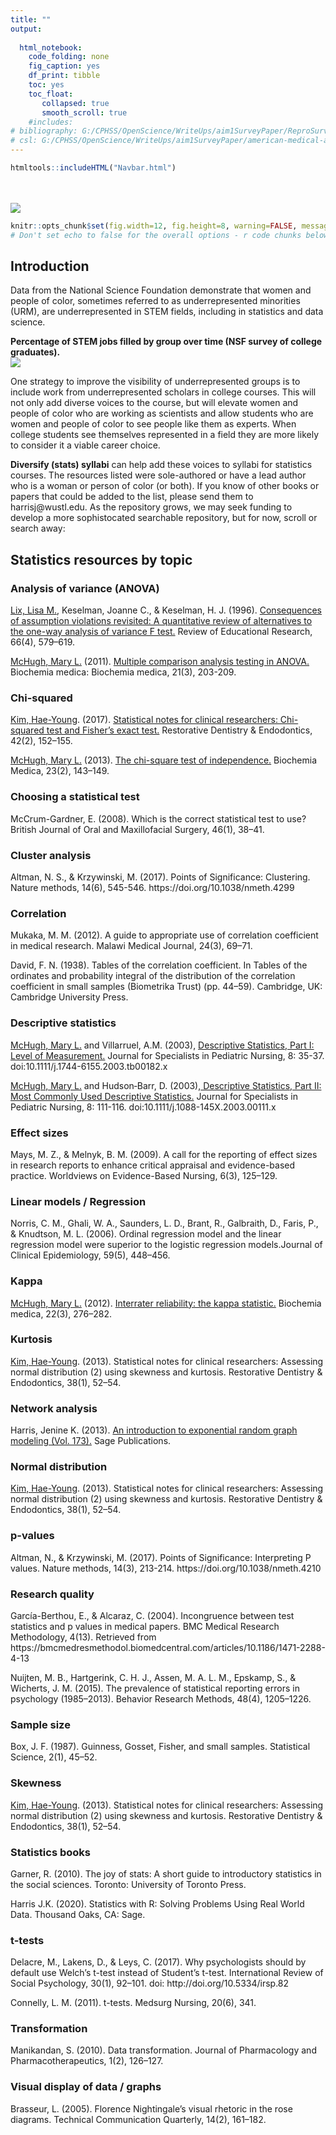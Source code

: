 ---
title: ""
output:
   
  html_notebook: 
    code_folding: none
    fig_caption: yes
    df_print: tibble
    toc: yes
    toc_float: 
       collapsed: true
       smooth_scroll: true
    #includes:
# bibliography: G:/CPHSS/OpenScience/WriteUps/aim1SurveyPaper/ReproSurveyPaper_02122018.bibtex
# csl: G:/CPHSS/OpenScience/WriteUps/aim1SurveyPaper/american-medical-association-no-url.CSL
---
<!-- <head{#top}> -->

<!-- <script src = "Main.js"></script> -->
<!-- <link rel="stylesheet" type="text/css" href="MainStyle.css"> -->
```{r, echo=FALSE, eval=FALSE}
htmltools::includeHTML("Navbar.html")
```
<BR><BR><img class="logo" src = "logo-header.gif">
   
<!-- </head> -->

```{r setupOpts, echo=FALSE}
knitr::opts_chunk$set(fig.width=12, fig.height=8, warning=FALSE, message=FALSE)
# Don't set echo to false for the overall options - r code chunks below need to appear
```

## Introduction

Data from the National Science Foundation demonstrate that women and people of color, sometimes referred to as underrepresented minorities (URM), are underrepresented in STEM fields, including in statistics and data science. 

**Percentage of STEM jobs filled by group over time (NSF survey of college graduates).**<br>
<img src = "intersection-fig3.jpeg">

One strategy to improve the visibility of underrepresented groups is to include work from underrepresented scholars in college courses. This will not only add diverse voices to the course, but will elevate women and people of color who are working as scientists and allow students who are women and people of color to see people like them as experts. When college students see themselves represented in a field they are more likely to consider it a viable career choice.

**Diversify (stats) syllabi** can help add these voices to syllabi for statistics courses. The resources listed were sole-authored or have a lead author who is a woman or person of color (or both). If you know of other books or papers that could be added to the list, please send them to harrisj@wustl.edu. As the repository grows, we may seek funding to develop a more sophistocated searchable repository, but for now, scroll or search away:

## Statistics resources by topic

### Analysis of variance (ANOVA)

<a href="http://umanitoba.ca/faculties/health_sciences/medicine/units/chs/faculty_and_staff/7879.html">Lix, Lisa M.</a>, Keselman, Joanne C., & Keselman, H. J. (1996). <a href = "https://www.jstor.org/stable/1170654?seq=1#metadata_info_tab_contents">Consequences of assumption violations revisited: A quantitative review of alternatives to the one-way analysis of variance F test.</a> Review of Educational Research, 66(4), 579–619.

<a href="https://www.linkedin.com/in/mary-mchugh-35134932/">McHugh, Mary L.</a> (2011). <a href = "https://hrcak.srce.hr/file/108599">Multiple comparison analysis testing in ANOVA.</a> Biochemia medica: Biochemia medica, 21(3), 203-209.

### Chi-squared

<a href ="https://asianmideast.duke.edu/people/hae-young-kim">Kim, Hae-Young</a>. (2017). <a href = "https://www.ncbi.nlm.nih.gov/pmc/articles/PMC5426219/"> Statistical notes for clinical researchers: Chi-squared test and Fisher’s exact test.</a> Restorative Dentistry & Endodontics, 42(2), 152–155.

<a href="https://www.linkedin.com/in/mary-mchugh-35134932/">McHugh, Mary L.</a> (2013). <a href ="https://www.ncbi.nlm.nih.gov/pmc/articles/PMC3900058/">The chi-square test of independence.</a> Biochemia Medica, 23(2), 143–149.

### Choosing a statistical test

McCrum-Gardner, E. (2008). Which is the correct statistical test to use? British Journal of Oral and Maxillofacial Surgery, 46(1), 38–41.

### Cluster analysis

Altman, N. S., & Krzywinski, M. (2017). Points of Significance: Clustering. Nature methods, 14(6), 545-546. https://doi.org/10.1038/nmeth.4299

### Correlation

Mukaka, M. M. (2012). A guide to appropriate use of correlation coefficient in medical research. Malawi Medical Journal, 24(3), 69–71.

David, F. N. (1938). Tables of the correlation coefficient. In Tables of the ordinates and probability integral of the distribution of the correlation coefficient in small samples (Biometrika Trust) (pp. 44–59). Cambridge, UK: Cambridge University Press.

### Descriptive statistics

<a href="https://www.linkedin.com/in/mary-mchugh-35134932/">McHugh, Mary L.</a> and Villarruel, A.M. (2003), <a href="https://onlinelibrary.wiley.com/doi/epdf/10.1111/j.1744-6155.2003.tb00182.x">Descriptive Statistics, Part I: Level of Measurement.</a> Journal for Specialists in Pediatric Nursing, 8: 35-37. doi:10.1111/j.1744-6155.2003.tb00182.x

<a href="https://www.linkedin.com/in/mary-mchugh-35134932/">McHugh, Mary L.</a> and Hudson‐Barr, D. (2003),<a href="https://onlinelibrary.wiley.com/doi/epdf/10.1111/j.1088-145X.2003.00111.x"> Descriptive Statistics, Part II: Most Commonly Used Descriptive Statistics.</a> Journal for Specialists in Pediatric Nursing, 8: 111-116. doi:10.1111/j.1088-145X.2003.00111.x

### Effect sizes

Mays, M. Z., & Melnyk, B. M. (2009). A call for the reporting of effect sizes in research reports to enhance critical appraisal and evidence-based practice. Worldviews on Evidence-Based Nursing, 6(3), 125–129.

### Linear models / Regression

Norris, C. M., Ghali, W. A., Saunders, L. D., Brant, R., Galbraith, D., Faris, P., & Knudtson, M. L. (2006). Ordinal regression model and the linear regression model were superior to the logistic regression models.Journal of Clinical Epidemiology, 59(5), 448–456.

### Kappa

<a href="https://www.linkedin.com/in/mary-mchugh-35134932/">McHugh, Mary L.</a> (2012). <a href="https://www.ncbi.nlm.nih.gov/pmc/articles/PMC3900052/">Interrater reliability: the kappa statistic.</a> Biochemia medica, 22(3), 276–282.

### Kurtosis

<a href ="https://asianmideast.duke.edu/people/hae-young-kim">Kim, Hae-Young</a>. (2013). Statistical notes for clinical researchers: Assessing normal distribution (2) using skewness and kurtosis. Restorative Dentistry & Endodontics, 38(1), 52–54.

### Network analysis

Harris, Jenine K. (2013). <a href = "https://us.sagepub.com/en-us/nam/an-introduction-to-exponential-random-graph-modeling/book237737">An introduction to exponential random graph modeling (Vol. 173).</a> Sage Publications.

### Normal distribution

<a href ="https://asianmideast.duke.edu/people/hae-young-kim">Kim, Hae-Young</a>. (2013). Statistical notes for clinical researchers: Assessing normal distribution (2) using skewness and kurtosis. Restorative Dentistry & Endodontics, 38(1), 52–54.

### p-values

Altman, N., & Krzywinski, M. (2017). Points of Significance: Interpreting P values. Nature methods, 14(3), 213-214. https://doi.org/10.1038/nmeth.4210

### Research quality

García-Berthou, E., & Alcaraz, C. (2004). Incongruence between test statistics and p values in medical papers. BMC Medical Research Methodology,
4(13). Retrieved from https://bmcmedresmethodol.biomedcentral.com/articles/10.1186/1471-2288-4-13

Nuijten, M. B., Hartgerink, C. H. J., Assen, M. A. L. M., Epskamp, S., & Wicherts, J. M. (2015). The prevalence of statistical reporting errors in psychology (1985–2013). Behavior Research Methods, 48(4), 1205–1226.

### Sample size

Box, J. F. (1987). Guinness, Gosset, Fisher, and small samples. Statistical Science, 2(1), 45–52.

### Skewness 

<a href ="https://asianmideast.duke.edu/people/hae-young-kim">Kim, Hae-Young</a>. (2013). Statistical notes for clinical researchers: Assessing normal distribution (2) using skewness and kurtosis. Restorative Dentistry & Endodontics, 38(1), 52–54.

### Statistics books

Garner, R. (2010). The joy of stats: A short guide to introductory statistics in the social sciences. Toronto: University of Toronto Press.

Harris J.K. (2020). Statistics with R: Solving Problems Using Real World Data. Thousand Oaks, CA: Sage. 

### t-tests

Delacre, M., Lakens, D., & Leys, C. (2017). Why psychologists should by default use Welch’s t-test instead of Student’s t-test. International Review of Social Psychology, 30(1), 92–101. doi: http://doi.org/10.5334/irsp.82

Connelly, L. M. (2011). t-tests. Medsurg Nursing, 20(6), 341.

### Transformation

Manikandan, S. (2010). Data transformation. Journal of Pharmacology and Pharmacotherapeutics, 1(2), 126–127.

### Visual display of data / graphs 

Brasseur, L. (2005). Florence Nightingale’s visual rhetoric in the rose diagrams. Technical Communication Quarterly, 14(2), 161–182.
